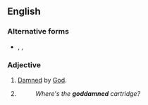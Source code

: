 ==English==

===Alternative forms===
* {{l|en|goddamn}}, {{l|en|god damn}}, {{l|en|God damn}}

===Adjective===
{{en-adj|-}}

# {{lb|en|pejorative}} [[damned|Damned]] by [[God]].
# {{lb|en|often|_|offensive}} {{n-g|Used as an intensifier expressing anger.}}
#: ''Where's the '''goddamned''' cartridge?''